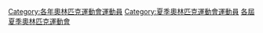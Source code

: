 {{Category see also|各年冬季奥林匹克运动会运动员}}
{{Parent category}}

[[Category:各年奧林匹克運動會運動員|Category:各年奧林匹克運動會運動員]]
[[Category:夏季奧林匹克運動會運動員|Category:夏季奧林匹克運動會運動員]]
[[Category:各屆夏季奧林匹克運動會|]]